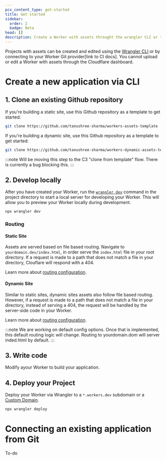 ```yaml
---
pcx_content_type: get-started
title: Get started
sidebar:
  order: 2
  badge: Beta
head: []
description: Create a Worker with assets throught the wrangler CLI or through a Git integration.
---
```



Projects with assets can be created and edited using the [Wrangler CLI](/workers/wrangler/) or by connecting to your Worker Git provider[link to CI docs]. You cannot upload or edit a Worker with assets through the Cloudflare dashboard.

# Create a new application via CLI

## 1. Clone an existing Github repository

If you're building a static site, use this Github repository as a template to get started:

```sh
git clone https://github.com/tanushree-sharma/workers-assets-template
```

If you're building a dynamic site, use this Github repository as a template to get started:

```sh
git clone https://github.com/tanushree-sharma/workers-dynamic-assets-template
```

:::note
Will be moving this step to the C3 "clone from template" flow. There is currently a bug blocking this.
:::

## 2. Develop locally

After you have created your Worker, run the [`wrangler dev`](/workers/wrangler/commands/#dev) command in the project directory to start a local server for developing your Worker. This will allow you to preview your Worker locally during development.

```sh
npx wrangler dev
```

### Routing

#### Static Site

Assets are served based on file based routing. Navigate to `yourdomain.dev/index.html`, in order serve the `index.html` file in your root directory. If a request is made to a path that does not match a file in your directory, Clouflare will respond with a 404.

Learn more about [routing configuration](/workers/frameworks/configuration/).

#### Dynamic Site

Similar to static sites, dynamic sites assets also follow file based routing. However, if a request is made to a path that does not match a file in your directory, instead of serving a 404, the request will be handled by the server-side code in your Worker.

Learn more about [routing configuration](/workers/frameworks/configuration/).

:::note
We are working on default config options. Once that is implemented, this default routing logic will change. Routing to yourdomain.dom will server inded.html by default.
:::

## 3. Write code

Modify ayour Worker to build your application.

## 4. Deploy your Project

Deploy your Worker via Wrangler to a `*.workers.dev` subdomain or a [Custom Domain](/workers/configuration/routing/custom-domains/).

```sh
npx wrangler deploy
```

# Connecting an existing application from Git

To-do

